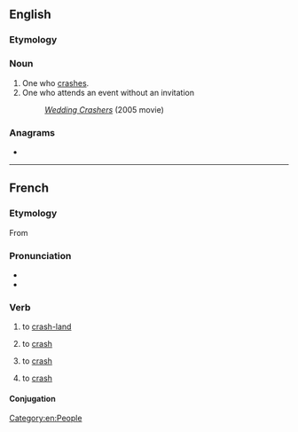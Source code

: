 ==English==

===Etymology===
{{suffix|crash|er|lang=en}}

===Noun===
{{en-noun}}

# One who [[crash]]es.
# One who attends an event without an invitation
#: ''[[w:Wedding Crashers|Wedding Crashers]]'' (2005 movie)

===Anagrams===
* {{anagrams|en|a=acehrrs|archers|charres}}

[[Category:en:People]]

----

==French==

===Etymology===
From {{etyl|en|fr}} {{m|en|crash}}

===Pronunciation===
* {{fr-IPA}}
* {{homophones|lang=fr|cracher}}

===Verb===
{{fr-verb}}

# {{lb|fr|of an aircraft}} to [[crash-land]]
# {{lb|fr|of a vehicle}} to [[crash]]
# {{lb|fr|economics}} to [[crash]]
# {{lb|fr|computing}} to [[crash]]

====Conjugation====
{{fr-conj-auto}}